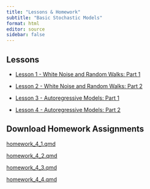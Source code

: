 ```yaml
---
title: "Lessons & Homework"
subtitle: "Basic Stochastic Models"
format: html
editor: source
sidebar: false
---
```


::: {.callout-tip icon=false}

## Lessons

-   [Lesson 1 - White Noise and Random Walks: Part 1](chapter_4_lesson_1.html)

-   [Lesson 2 - White Noise and Random Walks: Part 2](chapter_4_lesson_2.html)

-   [Lesson 3 - Autoregressive Models: Part 1](chapter_4_lesson_3.html)

-   [Lesson 4 - Autoregressive Models: Part 2](chapter_4_lesson_4.html)


:::


::: {.callout-note icon=false}

## Download Homework Assignments

<!-- ## need to update href link to correct files when we get them -->


<a href="https://byuistats.github.io/timeseries/homework/homework_4_1.qmd.qmd" download="homework_4_1.qmd"> homework_4_1.qmd </a>

<a href="https://byuistats.github.io/timeseries/homework/homework_4_2.qmd.qmd" download="homework_4_2.qmd"> homework_4_2.qmd </a>

<a href="https://byuistats.github.io/timeseries/homework/homework_4_3.qmd.qmd" download="homework_4_3.qmd"> homework_4_3.qmd </a>

<a href="https://byuistats.github.io/timeseries/homework/homework_4_4.qmd.qmd" download="homework_4_4.qmd"> homework_4_4.qmd </a>


:::

